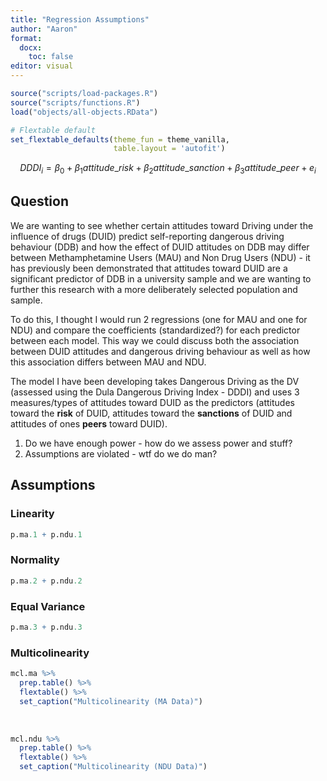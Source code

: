 ```yaml
---
title: "Regression Assumptions"
author: "Aaron"
format: 
  docx:
    toc: false
editor: visual
---
```


```r
source("scripts/load-packages.R")
source("scripts/functions.R")
load("objects/all-objects.RData")

# Flextable default
set_flextable_defaults(theme_fun = theme_vanilla,
                       table.layout = 'autofit')
```

$$
DDDI_i=\beta_0+\beta_1attitude\_risk+\beta_2attitude\_sanction+\beta_3attitude\_peer+e_i
$$

## Question

We are wanting to see whether certain attitudes toward Driving under the influence of drugs (DUID) predict self-reporting dangerous driving behaviour (DDB) and how the effect of DUID attitudes on DDB may differ between Methamphetamine Users (MAU) and Non Drug Users (NDU) - it has previously been demonstrated that attitudes toward DUID are a significant predictor of DDB in a university sample and we are wanting to further this research with a more deliberately selected population and sample.

To do this, I thought I would run 2 regressions (one for MAU and one for NDU) and compare the coefficients (standardized?) for each predictor between each model. This way we could discuss both the association between DUID attitudes and dangerous driving behaviour as well as how this association differs between MAU and NDU.

The model I have been developing takes Dangerous Driving as the DV (assessed using the Dula Dangerous Driving Index - DDDI) and uses 3 measures/types of attitudes toward DUID as the predictors (attitudes toward the **risk** of DUID, attitudes toward the **sanctions** of DUID and attitudes of ones **peers** toward DUID).

1.  Do we have enough power - how do we assess power and stuff?
2.  Assumptions are violated - wtf do we do man?

## Assumptions

### Linearity

```r
p.ma.1 + p.ndu.1
```

### Normality

```r
p.ma.2 + p.ndu.2
```

### Equal Variance

```r
p.ma.3 + p.ndu.3
```

### Multicolinearity

```r
mcl.ma %>% 
  prep.table() %>% 
  flextable() %>% 
  set_caption("Multicolinearity (MA Data)")
```

<br>

```r
mcl.ndu %>% 
  prep.table() %>% 
  flextable() %>% 
  set_caption("Multicolinearity (NDU Data)")
```

